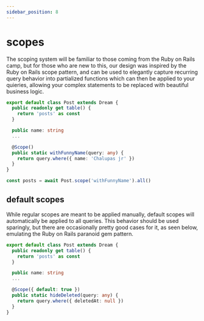 ```yaml
---
sidebar_position: 8
---
```


# scopes

The scoping system will be familiar to those coming from the Ruby on Rails camp, but for those who are new to this, our design was inspired by the Ruby on Rails scope pattern, and can be used to elegantly capture recurring query behavior into partialized functions which can then be applied to your quieries, allowing your complex statements to be replaced with beautiful business logic.

```ts
export default class Post extends Dream {
  public readonly get table() {
    return 'posts' as const
  }

  public name: string
  ...

  @Scope()
  public static withFunnyName(query: any) {
    return query.where({ name: 'Chalupas jr' })
  }
}

const posts = await Post.scope('withFunnyName').all()
```

## default scopes

While regular scopes are meant to be applied manually, default scopes will automatically be applied to all queries. This behavior should be used sparingly, but there are occasionally pretty good cases for it, as seen below, emulating the Ruby on Rails paranoid gem pattern.

```ts
export default class Post extends Dream {
  public readonly get table() {
    return 'posts' as const
  }

  public name: string
  ...

  @Scope({ default: true })
  public static hideDeleted(query: any) {
    return query.where({ deletedAt: null })
  }
}
```

